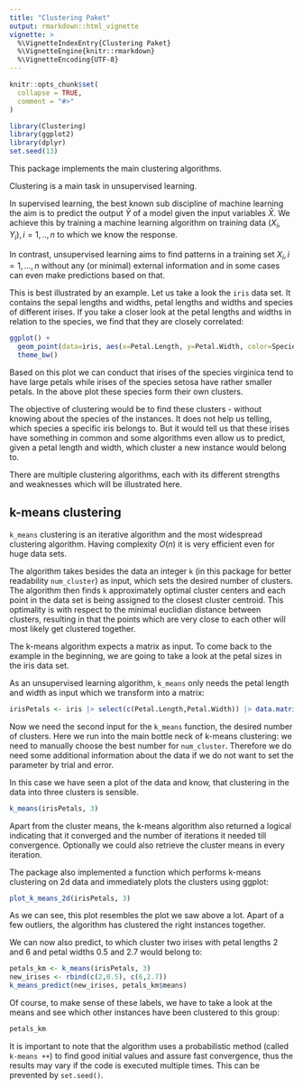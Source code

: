 ```yaml
---
title: "Clustering Paket"
output: rmarkdown::html_vignette
vignette: >
  %\VignetteIndexEntry{Clustering Paket}
  %\VignetteEngine{knitr::rmarkdown}
  %\VignetteEncoding{UTF-8}
---
```


```r
knitr::opts_chunk$set(
  collapse = TRUE,
  comment = "#>"
)
```

```r
library(Clustering)
library(ggplot2)
library(dplyr)
set.seed(13)
```

This package implements the main clustering algorithms.

Clustering is a main task in unsupervised learning.

In supervised learning, the best known sub discipline of machine learning the aim is to predict the output $\bar{Y}$ of a model given the input variables $\bar{X}$. We achieve this by training a machine learning algorithm on training data $(X_i, Y_i), i=1,..,n$ to which we know the response.

In contrast, unsupervised learning aims to find patterns in a training set $X_i, i=1,...,n$ without any (or minimal) external information and in some cases can even make predictions based on that.

This is best illustrated by an example. Let us take a look the `iris` data set. It contains the sepal lengths and widths, petal lengths and widths and species of different irises. If you take a closer look at the petal lengths and widths in relation to the species, we find that they are closely correlated:

```r
ggplot() + 
  geom_point(data=iris, aes(x=Petal.Length, y=Petal.Width, color=Species)) +
  theme_bw()
```

Based on this plot we can conduct that irises of the species virginica tend to have large petals while irises of the species setosa have rather smaller petals. In the above plot these species form their own clusters.

The objective of clustering would be to find these clusters - without knowing about the species of the instances. It does not help us telling, which species a specific iris belongs to. But it would tell us that these irises have something in common and some algorithms even allow us to predict, given a petal length and width, which cluster a new instance would belong to.

There are multiple clustering algorithms, each with its different strengths and weaknesses which will be illustrated here.

## k-means clustering

`k_means` clustering is an iterative algorithm and the most widespread clustering algorithm. Having complexity $O(n)$ it is very efficient even for huge data sets.

The algorithm takes besides the data an integer `k` (in this package for better readability `num_cluster`) as input, which sets the desired number of clusters. The algorithm then finds `k` approximately optimal cluster centers and each point in the data set is being assigned to the closest cluster centroid. This optimality is with respect to the minimal euclidian distance between clusters, resulting in that the points which are very close to each other will most likely get clustered together.

The k-means algorithm expects a matrix as input. To come back to the example in the beginning, we are going to take a look at the petal sizes in the iris data set.

As an unsupervised learning algorithm, `k_means` only needs the petal length and width as input which we transform into a matrix:

```r
irisPetals <- iris |> select(c(Petal.Length,Petal.Width)) |> data.matrix()
```

Now we need the second input for the `k_means` function, the desired number of clusters. Here we run into the main bottle neck of k-means clustering: we need to manually choose the best number for `num_cluster`. Therefore we do need some additional information about the data if we do not want to set the parameter by trial and error.

In this case we have seen a plot of the data and know, that clustering in the data into three clusters is sensible.

```r
k_means(irisPetals, 3)
```

Apart from the cluster means, the k-means algorithm also returned a logical indicating that it converged and the number of iterations it needed till convergence. Optionally we could also retrieve the cluster means in every iteration.

The package also implemented a function which performs k-means clustering on 2d data and immediately plots the clusters using ggplot:

```r
plot_k_means_2d(irisPetals, 3)
```

As we can see, this plot resembles the plot we saw above a lot. Apart of a few outliers, the algorithm has clustered the right instances together.

We can now also predict, to which cluster two irises with petal lengths $2$ and $6$ and petal widths $0.5$ and $2.7$ would belong to:

```r
petals_km <- k_means(irisPetals, 3)
new_irises <- rbind(c(2,0.5), c(6,2.7))
k_means_predict(new_irises, petals_km$means)
```

Of course, to make sense of these labels, we have to take a look at the means and see which other instances have been clustered to this group:

```r
petals_km
```

It is important to note that the algorithm uses a probabilistic method (called `k-means ++`) to find good initial values and assure fast convergence, thus the results may vary if the code is executed multiple times. This can be prevented by `set.seed()`.
